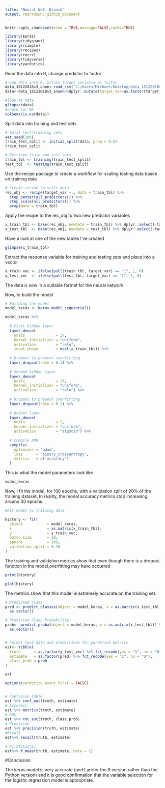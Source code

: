 ```yaml
---
title: "Neural Net- Branch"
output: rmarkdown::github_document
---
```


```r
knitr::opts_chunk$set(echo = TRUE,message=FALSE,cache=TRUE)
```


```r
library(keras)
library(tidyquant)
library(rsample)
library(recipes)
library(corrr)
library(tidyverse)
library(yardstick)
```

Read the data into R, change predictor to factor
```r
#read data into R, mutate target variable as factor
data_18122018v3_anon<-read_csv("C:/Users/Michael/Desktop/data_18122018v3_anon.csv")
data<-data_18122018v3_anon%>%dplyr::mutate(target_var=as.factor(target_var))%>%select(target_var,var8,var9)

```

```r
#look at data
glimpse(data)
#check for NA
colSums(is.na(data))
```


Split data into training and test sets

```r
# Split test/training sets
set.seed(100)
train_test_split <- initial_split(data, prop = 0.8)
train_test_split

```

```r
# Retrieve train and test sets
train_tbl <- training(train_test_split)
test_tbl  <- testing(train_test_split)
```

Use the recipe package to create a workflow for scaling testing data based on training data
```r
# Create recipe to scale data
rec_obj <- recipe(target_var ~., data = train_tbl) %>%
  step_center(all_predictors()) %>%
  step_scale(all_predictors()) %>%
  prep(data = train_tbl)

```

Apply the recipe to the rec_obj to two new predictor variables

```r

x_train_tbl <- bake(rec_obj, newdata = train_tbl) %>% dplyr::select(-target_var)
x_test_tbl  <- bake(rec_obj, newdata = test_tbl) %>% dplyr::select(-target_var)
```

Have a look at one of the new tables I've created

```r
glimpse(x_train_tbl)
```

Extract the response variable for training and testing sets and place into a vector

```r

y_train_vec <- ifelse(pull(train_tbl, target_var) == "1", 1, 0)
y_test_vec  <- ifelse(pull(test_tbl, target_var) == "1", 1, 0)
```

The data is now in a suitable format for the neural network

Now, to build the model

```r

# Building the model
model_keras <- keras_model_sequential()

model_keras %>% 
  
  # First hidden layer
  layer_dense(
    units              = 17, 
    kernel_initializer = "uniform", 
    activation         = "relu", 
    input_shape        = ncol(x_train_tbl)) %>% 
  
  # Dropout to prevent overfitting
  layer_dropout(rate = 0.1) %>%
  
  # Second hidden layer
  layer_dense(
    units              = 17, 
    kernel_initializer = "uniform", 
    activation         = "relu") %>% 
  
  # Dropout to prevent overfitting
  layer_dropout(rate = 0.1) %>%
  
  # Output layer
  layer_dense(
    units              = 1, 
    kernel_initializer = "uniform", 
    activation         = "sigmoid") %>% 
  
  # Compile ANN
  compile(
    optimizer = 'adam',
    loss      = 'binary_crossentropy',
    metrics   = c('accuracy')
  )

```

This is what the model parameters look like

```r
model_keras
```

Now, I fit the model, for 100 epochs, with a validation split of 20% of the training dataset. In reality, the model accuracy metrics stop increasing around 30 epochs. 

```r
#Fit model to training data

history <- fit(
  object           = model_keras, 
  x                = as.matrix(x_train_tbl), 
  y                = y_train_vec,
  batch_size       = 50, 
  epochs           = 100,
  validation_split = 0.20
)
```

The training and validation metrics show that even though there is a dropout function in the model,overfitting may have occurred 
```r
print(history)

plot(history)
```

The metrics show that this model is extremely accurate on the training set.

```r

# Predicted Class
pred <- predict_classes(object = model_keras, x = as.matrix(x_test_tbl)) %>%
  as.vector()

# Predicted Class Probability
prob<- predict_proba(object = model_keras, x = as.matrix(x_test_tbl)) %>%
  as.vector()


# Format test data and predictions for yardstick metrics
est<- tibble(
  truth      = as.factor(y_test_vec) %>% fct_recode(yes = "1", no = "0"),
  estimate   = as.factor(pred) %>% fct_recode(yes = "1", no = "0"),
  class_prob = prob
)

est

options(yardstick.event_first = FALSE)


# Confusion Table
est %>% conf_mat(truth, estimate)
# Accuracy
est %>% metrics(truth, estimate)
# AUC
est %>% roc_auc(truth, class_prob)
# Precision
est %>% precision(truth, estimate)
#Recall
est%>% recall(truth, estimate)

# F1-Statistic
est%>% f_meas(truth, estimate, beta = 1)

```

#Conclusion

The keras model is very accurate (and I prefer the R version rather than the Python version) and it is good confirmation that the variable selection for the logistic regression model is appropriate.
